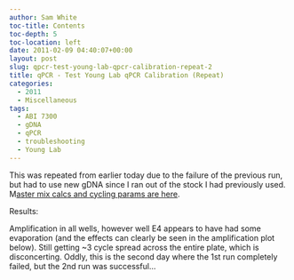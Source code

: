 ```yaml
---
author: Sam White
toc-title: Contents
toc-depth: 5
toc-location: left
date: 2011-02-09 04:40:07+00:00
layout: post
slug: qpcr-test-young-lab-qpcr-calibration-repeat-2
title: qPCR - Test Young Lab qPCR Calibration (Repeat)
categories:
  - 2011
  - Miscellaneous
tags:
  - ABI 7300
  - gDNA
  - qPCR
  - troubleshooting
  - Young Lab
---
```


This was repeated from earlier today due to the failure of the previous run, but had to use new gDNA since I ran out of the stock I had previously used. M[aster mix calcs and cycling params are here](https://eagle.fish.washington.edu/Arabidopsis/Notebook%20Workup%20Files/20110208-01.jpg).

Results:

Amplification in all wells, however well E4 appears to have had some evaporation (and the effects can clearly be seen in the amplification plot below). Still getting ~3 cycle spread across the entire plate, which is disconcerting. Oddly, this is the second day where the 1st run completely failed, but the 2nd run was successful...
